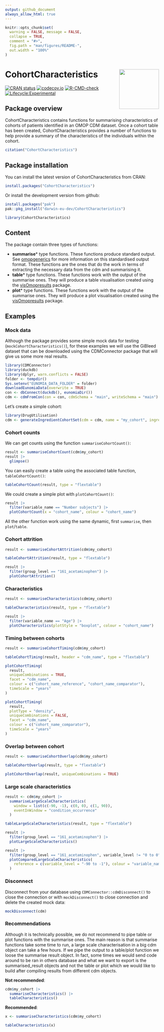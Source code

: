 ```yaml
---
output: github_document
always_allow_html: true
---
```


```r
knitr::opts_chunk$set(
  warning = FALSE, message = FALSE,
  collapse = TRUE,
  comment = "#>",
  fig.path = "man/figures/README-",
  out.width = "100%"
)
```

# CohortCharacteristics <a href="https://darwin-eu-dev.github.io/CohortCharacteristics/"><img src="man/figures/logo.png" align="right" height="130"/></a>

[![CRAN status](https://www.r-pkg.org/badges/version/CohortCharacteristics)](https://CRAN.R-project.org/package=CohortCharacteristics) [![codecov.io](https://codecov.io/github/darwin-eu-dev/CohortCharacteristics/coverage.svg?branch=main)](https://app.codecov.io/github/darwin-eu-dev/CohortCharacteristics?branch=main) [![R-CMD-check](https://github.com/darwin-eu-dev/CohortCharacteristics/workflows/R-CMD-check/badge.svg)](https://github.com/darwin-eu-dev/CohortCharacteristics/actions) [![Lifecycle:Experimental](https://img.shields.io/badge/Lifecycle-Experimental-339999)](https://lifecycle.r-lib.org/articles/stages.html#experimental)

## Package overview

CohortCharacteristics contains functions for summarising characteristics of cohorts of patients identified in an OMOP CDM dataset. Once a cohort table has been created, CohortCharacteristics provides a number of functions to help provide a summary of the characteristics of the individuals within the cohort.

```r
citation("CohortCharacteristics")
```

## Package installation

You can install the latest version of CohortCharacteristics from CRAN:

```r
install.packages("CohortCharacteristics")
```

Or install the development version from github:

```r
install.packages("pak")
pak::pkg_install("darwin-eu-dev/CohortCharacteristics")
```

```r
library(CohortCharacteristics)
```

## Content

The package contain three types of functions:

-   **summarise**\* type functions. These functions produce <summarised_result> standard output. See [omopgenerics](https://darwin-eu-dev.github.io/omopgenerics/articles/summarised_result.html) for more information on this standardised output format. These functions are the ones that do the work in terms of extracting the necessary data from the cdm and summarising it.
-   **table**\* type functions. These functions work with the output of the summarise ones. They will produce a table visualisation created using the [visOmopresults](https://cran.r-project.org/package=visOmopResults) package.
-   **plot**\* type functions. These functions work with the output of the summarise ones. They will produce a plot visualisation created using the [visOmopresults](https://cran.r-project.org/package=visOmopResults) package.

## Examples

### Mock data

Although the package provides some simple mock data for testing (`mockCohortCharacteristics()`), for these examples we will use the GiBleed dataset that can be downloaded using the CDMConnector package that will give us some more real results.

```r
library(CDMConnector)
library(duckdb)
library(dplyr, warn.conflicts = FALSE)
folder <- tempdir()
Sys.setenv("EUNOMIA_DATA_FOLDER" = folder)
downloadEunomiaData(overwrite = TRUE)
con <- dbConnect(duckdb(), eunomiaDir())
cdm <- cdmFromCon(con = con, cdmSchema = "main", writeSchema = "main")
```

Let's create a simple cohort:
```r
library(DrugUtilisation)
cdm <- generateIngredientCohortSet(cdm = cdm, name = "my_cohort", ingredient = c("warfarin", "acetaminophen"))
```

### Cohort counts

We can get counts using the function `summariseCohortCount()`:
```r
result <- summariseCohortCount(cdm$my_cohort)
result |>
  glimpse()
```

You can easily create a table using the associated table function, `tableCohortCount()`:
```r
tableCohortCount(result, type = "flextable")
```

We could create a simple plot with `plotCohortCount()`:
```r
result |>
  filter(variable_name == "Number subjects") |>
  plotCohortCount(x = "cohort_name", colour = "cohort_name")
```

All the other function work using the same dynamic, first `summarise`, then `plot`/`table`.

### Cohort attrition

```r
result <- summariseCohortAttrition(cdm$my_cohort)
```

```r
tableCohortAttrition(result, type = "flextable")
```

```r
result |>
  filter(group_level == "161_acetaminophen") |>
  plotCohortAttrition()
```

### Characteristics

```r
result <- summariseCharacteristics(cdm$my_cohort)
```

```r
tableCharacteristics(result, type = "flextable")
```

```r
result |>
  filter(variable_name == "Age") |>
  plotCharacteristics(plotStyle = "boxplot", colour = "cohort_name")
```

### Timing between cohorts

```r
result <- summariseCohortTiming(cdm$my_cohort)
```

```r
tableCohortTiming(result, header = "cdm_name", type = "flextable")
```

```r
plotCohortTiming(
  result,
  uniqueCombinations = TRUE,
  facet = "cdm_name",
  colour = c("cohort_name_reference", "cohort_name_comparator"),
  timeScale = "years"
)
```

```r
plotCohortTiming(
  result,
  plotType = "density",
  uniqueCombinations = FALSE,
  facet = "cdm_name",
  colour = c("cohort_name_comparator"),
  timeScale = "years"
)
```

### Overlap between cohort

```r
result <- summariseCohortOverlap(cdm$my_cohort)
```

```r
tableCohortOverlap(result, type = "flextable")
```

```r
plotCohortOverlap(result, uniqueCombinations = TRUE)
```

### Large scale characteristics

```r
result <- cdm$my_cohort |>
  summariseLargeScaleCharacteristics(
    window = list(c(-90, -1), c(0, 0), c(1, 90)),
    eventInWindow = "condition_occurrence"
  )
```

```r
tableLargeScaleCharacteristics(result, type = "flextable")
```

```r
result |>
  filter(group_level == "161_acetaminophen") |>
  plotLargeScaleCharacteristics()
```

```r
result |>
  filter(group_level == "161_acetaminophen", variable_level != "0 to 0") |>
  plotComparedLargeScaleCharacteristics(
    reference = c(variable_level = "-90 to -1"), colour = "variable_name"
  )
```

### Disconnect

Disconnect from your database using `CDMConnector::cdmDisconnect()` to close the connection or with `mockDisconnect()` to close connection and delete the created mock data:

```r
mockDisconnect(cdm)
```

### Recommendations

Although it is technically possible, we do not recommend to pipe table or plot functions with the summarise ones. The main reason is that summarise functions take some time to run, a large scale characterisation in a big cdm object can take a few hours. If we pipe the output to a table/plot function we loose the summarise result object. In fact, some times we would send code around to be ran in others database and what we want to export is the summarised_result objects and not the table or plot which we would like to build after compiling results from different cdm objects.

**Not recommended**:
```r
cdm$my_cohort |>
  summariseCharacteristics() |>
  tableCharacteristics()
```

**Recommended**:
```r
x <- summariseCharacteristics(cdm$my_cohort)

tableCharacteristics(x)
```

